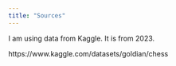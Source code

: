 ```yaml
---
title: "Sources"
---
```


I am using data from Kaggle. It is from 2023.

https://www.kaggle.com/datasets/goldian/chess